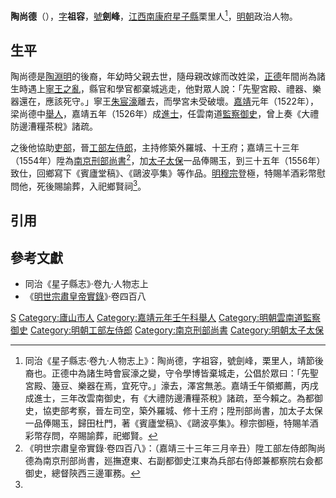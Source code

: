 '''陶尚德'''（{{bd|15世紀||16世紀}}），[[表字|字]]'''祖容'''，[[號|號]]'''劍峰'''，[[江西等處承宣布政使司|江西]][[南康府|南康府]][[星子縣|星子縣]]栗里人<ref name=djs>同治《星子縣志·卷九·人物志上》：陶尚德，字祖容，號劍峰，栗里人，靖節後裔也。正德中為諸生時會宸濠之變，守令學博皆棄城走，公倡於眾曰：「先聖宮殿、籩豆、樂器在焉，宜死守。」濠去，澤宮無恙。嘉靖壬午領鄉薦，丙戌成進士，三年改雲南御史，有《大禮防邊漕糧茶稅》諸疏，至今賴之。為都御史，協吏部考察，晉左司空，築外羅城、修十王府；陞刑部尚書，加太子太保一品俸賜玉，歸田杜門，著《賓廬堂稿》、《鷗波亭集》。穆宗御極，特賜羊酒彩幣存問，卒賜諭葬，祀鄉賢。</ref>，[[明朝|明朝]]政治人物。

==生平==
陶尚德是[[陶淵明|陶淵明]]的後裔，年幼時父親去世，隨母親改嫁而改姓梁，[[正德_(明朝)|正德]]年間尚為諸生時遇上[[寧王之亂|寧王之亂]]，縣官和學官都棄城逃走，他對眾人說：「先聖宮殿、禮器、樂器還在，應該死守。」寧王[[朱宸濠|朱宸濠]]離去，而學宮未受破壞。[[嘉靖|嘉靖]]元年（1522年），梁尚德中[[舉人|舉人]]，嘉靖五年（1526年）成[[進士|進士]]，任雲南道[[監察御史|監察御史]]，曾上奏《大禮防邊漕糧茶稅》諸疏。

之後他協助[[吏部|吏部]]，晉[[工部|工部]][[工部侍郎|左侍郎]]，主持修築外羅城、十王府；嘉靖三十三年（1554年）陞為[[南京六部|南京刑部]][[刑部尚書|尚書]]<ref>《明世宗肅皇帝實錄·卷四百八》：（嘉靖三十三年三月辛丑）陞工部左侍郎陶尚德為南京刑部尚書，廵撫遼東、右副都御史江東為兵部右侍郎兼都察院右僉都御史，總督陝西三邊軍務。</ref>，加[[太子太保|太子太保]]一品俸賜玉，到三十五年（1556年）致仕，回鄉寫下《賓廬堂稿》、《鷗波亭集》等作品。[[明穆宗|明穆宗]]登極，特賜羊酒彩幣慰問他，死後賜諭葬，入祀鄉賢祠<ref name=djs/>。

==引用==
{{reflist}}

==參考文獻==
*同治《星子縣志》·卷九·人物志上
*《[[明實錄|明世宗肅皇帝實錄]]》·卷四百八

{{start box}}
{{s-off}}
{{s-before|[[顧應祥|顧應祥]]}}
{{s-title|[[南京六部|南京刑部尚書]]|1554年－1556年}}
{{s-after|[[翁溥|翁溥]]}}
{{end box}}

{{嘉靖五年丙戌科殿試金榜}}

[[Category:陶姓|S]]
[[Category:廬山市人|Category:廬山市人]]
[[Category:嘉靖元年壬午科舉人|Category:嘉靖元年壬午科舉人]]
[[Category:明朝雲南道監察御史|Category:明朝雲南道監察御史]]
[[Category:明朝工部左侍郎|Category:明朝工部左侍郎]]
[[Category:南京刑部尚書|Category:南京刑部尚書]]
[[Category:明朝太子太保|Category:明朝太子太保]]